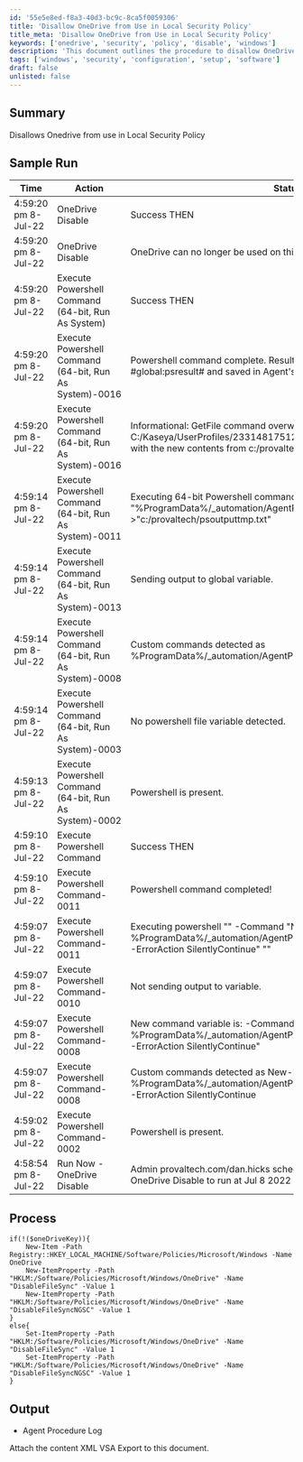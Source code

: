 ```yaml
---
id: '55e5e8ed-f8a3-40d3-bc9c-8ca5f0059306'
title: 'Disallow OneDrive from Use in Local Security Policy'
title_meta: 'Disallow OneDrive from Use in Local Security Policy'
keywords: ['onedrive', 'security', 'policy', 'disable', 'windows']
description: 'This document outlines the procedure to disallow OneDrive from being used on endpoints through Local Security Policy. It includes a sample run log, the process used to achieve this, and the expected output from the agent procedure.'
tags: ['windows', 'security', 'configuration', 'setup', 'software']
draft: false
unlisted: false
---
```

## Summary

Disallows Onedrive from use in Local Security Policy

## Sample Run

| Time                   | Action                                              | Status                                                                                          | User                          |
|------------------------|-----------------------------------------------------|-------------------------------------------------------------------------------------------------|-------------------------------|
| 4:59:20 pm 8-Jul-22    | OneDrive Disable                                    | Success THEN                                                                                   | provaltech.com/dan.hicks     |
| 4:59:20 pm 8-Jul-22    | OneDrive Disable                                    | OneDrive can no longer be used on this endpoint.                                              | provaltech.com/dan.hicks     |
| 4:59:20 pm 8-Jul-22    | Execute Powershell Command (64-bit, Run As System) | Success THEN                                                                                   | provaltech.com/dan.hicks     |
| 4:59:20 pm 8-Jul-22    | Execute Powershell Command (64-bit, Run As System)-0016 | Powershell command complete. Results returned to global variable #global:psresult# and saved in Agent's Documents tab of server. | provaltech.com/dan.hicks     |
| 4:59:20 pm 8-Jul-22    | Execute Powershell Command (64-bit, Run As System)-0016 | Informational: GetFile command overwrote the server file C:/Kaseya/UserProfiles/233148175125752/GetFiles/../docs/psoutput.txt with the new contents from c:/provaltech/psoutput.txt in THEN step 3. | provaltech.com/dan.hicks     |
| 4:59:14 pm 8-Jul-22    | Execute Powershell Command (64-bit, Run As System)-0011 | Executing 64-bit Powershell command as System: "" -command "%ProgramData%/_automation/AgentProcedure/Disable-OneDrive.ps1" >"c:/provaltech/psoutputtmp.txt" | provaltech.com/dan.hicks     |
| 4:59:14 pm 8-Jul-22    | Execute Powershell Command (64-bit, Run As System)-0013 | Sending output to global variable.                                                             | provaltech.com/dan.hicks     |
| 4:59:14 pm 8-Jul-22    | Execute Powershell Command (64-bit, Run As System)-0008 | Custom commands detected as %ProgramData%/_automation/AgentProcedure/Disable-OneDrive.ps1    | provaltech.com/dan.hicks     |
| 4:59:14 pm 8-Jul-22    | Execute Powershell Command (64-bit, Run As System)-0003 | No powershell file variable detected.                                                          | provaltech.com/dan.hicks     |
| 4:59:13 pm 8-Jul-22    | Execute Powershell Command (64-bit, Run As System)-0002 | Powershell is present.                                                                         | provaltech.com/dan.hicks     |
| 4:59:10 pm 8-Jul-22    | Execute Powershell Command                           | Success THEN                                                                                   | provaltech.com/dan.hicks     |
| 4:59:10 pm 8-Jul-22    | Execute Powershell Command-0011                     | Powershell command completed!                                                                  | provaltech.com/dan.hicks     |
| 4:59:07 pm 8-Jul-22    | Execute Powershell Command-0011                     | Executing powershell "" -Command "New-Item -Type Directory -Path %ProgramData%/_automation/AgentProcedure/ -name OneDriveDisable -ErrorAction SilentlyContinue" "" | provaltech.com/dan.hicks     |
| 4:59:07 pm 8-Jul-22    | Execute Powershell Command-0010                     | Not sending output to variable.                                                                | provaltech.com/dan.hicks     |
| 4:59:07 pm 8-Jul-22    | Execute Powershell Command-0008                     | New command variable is: -Command "New-Item -Type Directory -Path %ProgramData%/_automation/AgentProcedure/ -name OneDriveDisable -ErrorAction SilentlyContinue" | provaltech.com/dan.hicks     |
| 4:59:07 pm 8-Jul-22    | Execute Powershell Command-0008                     | Custom commands detected as New-Item -Type Directory -Path %ProgramData%/_automation/AgentProcedure/ -name OneDriveDisable -ErrorAction SilentlyContinue | provaltech.com/dan.hicks     |
| 4:59:02 pm 8-Jul-22    | Execute Powershell Command-0002                     | Powershell is present.                                                                         | provaltech.com/dan.hicks     |
| 4:58:54 pm 8-Jul-22    | Run Now - OneDrive Disable                           | Admin provaltech.com/dan.hicks scheduled procedure Run Now - OneDrive Disable to run at Jul 8 2022 4:58PM |                               |

## Process

```
if(!($oneDriveKey)){
    New-Item -Path Registry::HKEY_LOCAL_MACHINE/Software/Policies/Microsoft/Windows -Name OneDrive
    New-ItemProperty -Path "HKLM:/Software/Policies/Microsoft/Windows/OneDrive" -Name "DisableFileSync" -Value 1
    New-ItemProperty -Path "HKLM:/Software/Policies/Microsoft/Windows/OneDrive" -Name "DisableFileSyncNGSC" -Value 1
}
else{
    Set-ItemProperty -Path "HKLM:/Software/Policies/Microsoft/Windows/OneDrive" -Name "DisableFileSync" -Value 1
    Set-ItemProperty -Path "HKLM:/Software/Policies/Microsoft/Windows/OneDrive" -Name "DisableFileSyncNGSC" -Value 1
}
```

## Output

- Agent Procedure Log

Attach the content XML VSA Export to this document.












